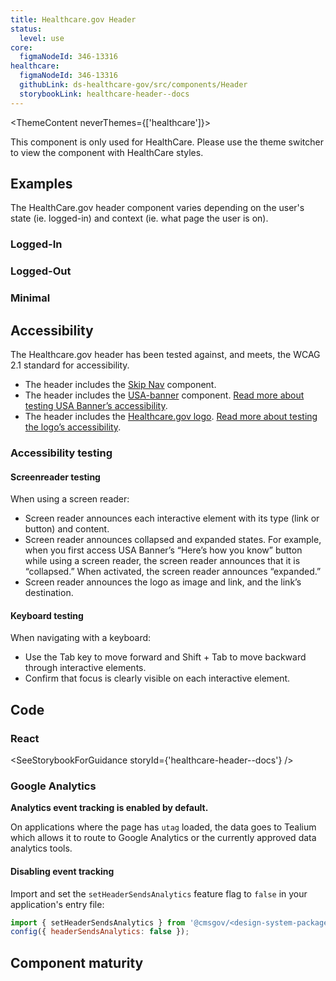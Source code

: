 ```yaml
---
title: Healthcare.gov Header
status:
  level: use
core:
  figmaNodeId: 346-13316
healthcare:
  figmaNodeId: 346-13316
  githubLink: ds-healthcare-gov/src/components/Header
  storybookLink: healthcare-header--docs
---
```



<ThemeContent neverThemes={['healthcare']}>
  <Alert variation="error">
    <p class="ds-c-alert__text">
      This component is only used for HealthCare. Please use the theme switcher to view the
      component with HealthCare styles.
    </p>
  </Alert>
</ThemeContent>

## Examples

The HealthCare.gov header component varies depending on the user's state (ie. logged-in) and context (ie. what page the user is on).

### Logged-In

<StorybookExample componentName="loggedin-header" storyId="healthcare-header--logged-in-header" />

### Logged-Out

<StorybookExample componentName="loggedout-header" storyId="healthcare-header--logged-out-header" />

### Minimal

<StorybookExample componentName="minimal-header" storyId="healthcare-header--minimal-header" />

## Accessibility

The Healthcare.gov header has been tested against, and meets, the WCAG 2.1 standard for
accessibility.

- The header includes the [Skip Nav](/components/skip-nav/?theme=healthcare) component.
- The header includes the [USA-banner](/components/usa-banner/?theme=healthcare) component. [Read more about testing USA
Banner’s accessibility](/components/usa-banner/#accessibility-testing).
- The header includes the [Healthcare.gov logo](/components/logos/healthcare-logo/?theme=healthcare). [Read more about testing the logo’s
accessibility](/components/logos/healthcare-logo/?theme=healthcare).

### Accessibility testing

#### Screenreader testing

When using a screen reader:
- Screen reader announces each interactive element with its type (link or button)
and content.
- Screen reader announces collapsed and expanded states. For example, when
you first access USA Banner’s “Here’s how you know” button while using a
screen reader, the screen reader announces that it is “collapsed.” When
activated, the screen reader announces “expanded.”
- Screen reader announces the logo as image and link, and the link’s destination.

#### Keyboard testing

When navigating with a keyboard:
- Use the Tab key to move forward and Shift + Tab to move backward
through interactive elements.
- Confirm that focus is clearly visible on each interactive element.

## Code

### React

<SeeStorybookForGuidance storyId={'healthcare-header--docs'} />

### Google Analytics

**Analytics event tracking is enabled by default.**

On applications where the page has `utag` loaded, the data goes to Tealium which allows it to route to Google Analytics or the currently approved data analytics tools.

#### Disabling event tracking

Import and set the `setHeaderSendsAnalytics` feature flag to `false` in your application's entry file:

```js
import { setHeaderSendsAnalytics } from '@cmsgov/<design-system-package>';
config({ headerSendsAnalytics: false });
```

## Component maturity

<MaturityChecklist
  a11yStandards={true}
  color={true}
  forcedColors={false}
  screenReaders={true}
  keyboardNavigable={true}
  storybook={true}
  responsive={true}
  spanish={true}
  completeUiKit={false}
  responsiveUiKit={false}
  tokensInCode={true}
  tokensInSketch={true}
/>

